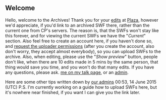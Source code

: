==Welcome==
Hello, welcome to the Archives! Thank you for your [http://archives.clubpenguinwiki.info/w/index.php?title=Plaza&type=revision&diff=65671&oldid=64744 edits] at [[Plaza]], however we'd appreciate, if you'd link to an archived SWF there, rather than the current one from CP's servers. The reason is, that the SWFs won't stay like this forever, and for viewing the current SWFs we have the "''Current''" section. Also feel free to create an account here, if you haven't done so, and [[Club_Penguin_Archives:Request_permissions|request the uploader permissions]] (after you create the account, also don't worry, they accept almost everybody), so you can upload SWFs to the archive. Also, when editing, please use the "''Show preview''" button, people don't like, when there are 10 edits made in 5 mins by the same person, that thing would save you time, and you won't do that many edits. If you have any questions, please ask. [[user_talk:misabr|me on my talk page]], or an [[project:administrators|admin]]. 

Here are some other tips written down by [[project:administrators|our admins]]
{{Welcome}} {{User:Misabr/sig2}} 00:53, 14 June 2015 (UTC) P.S. I'm currently working on a guide how to upload SWFs here, but it's nowhere near finished, if you want I can give you the link later.

